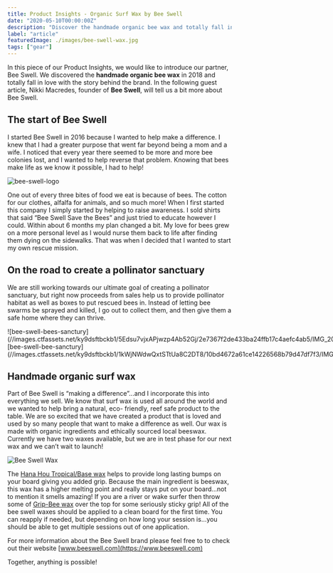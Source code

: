 ```yaml
---
title: Product Insights - Organic Surf Wax by Bee Swell
date: "2020-05-10T00:00:00Z"
description: "Discover the handmade organic bee wax and totally fall in love with the story behind the brand. Part of Bee Swell is “making a difference” and they incorporate this into everything they sell. As surf wax is used all around the world and Bee Swell wanted to help bring a natural, eco- friendly, reef safe product to the table. So they are excited that a product they have created is loved and used by so many people that want to make a difference as well."
label: "article"
featuredImage: ./images/bee-swell-wax.jpg
tags: ["gear"]
---
```


In this piece of our Product Insights, we would like to introduce our partner, Bee Swell. We discovered the **handmade organic bee wax** in 2018 and totally fall in love with the story behind the brand. In the following guest article, Nikki Macredes, founder of **Bee Swell**, will tell us a bit more about Bee Swell.

## The start of Bee Swell

I started Bee Swell in 2016 because I wanted to help make a difference. I knew that I had a greater purpose that went far beyond being a mom and a wife. I noticed that every year there seemed to be more and more bee colonies lost, and I wanted to help reverse that problem. Knowing that bees make life as we know it possible, I had to help!

![bee-swell-logo](//images.ctfassets.net/ky9dsftbckb1/2uxid33J6gHMXtZgOtWWoO/a42468e7888a2ad2eac80fa67e631d05/BeeSwellLogo_Black2.jpg)

One out of every three bites of food we eat is because of bees. The cotton for our clothes, alfalfa for animals, and so much more! When I first started this company I simply started by helping to raise awareness. I sold shirts that said “Bee Swell Save the Bees” and just tried to educate however I could. Within about 6 months my plan changed a bit. My love for bees grew on a more personal level as I would nurse them back to life after finding them dying on the sidewalks. That was when I decided that I wanted to start my own rescue mission.

## On the road to create a pollinator sanctuary

We are still working towards our ultimate goal of creating a pollinator sanctuary, but right now proceeds from sales help us to provide pollinator habitat as well as boxes to put rescued bees in. Instead of letting bee swarms be sprayed and killed, I go out to collect them, and then give them a safe home where they can thrive.

<div style="display:flex; justify-content: space-between;">
  ![bee-swell-bees-sanctury](//images.ctfassets.net/ky9dsftbckb1/5Edsu7vjxAPjwzp4Ab52Gj/2e7367f2de433ba24ffb17c4aefc4ab5/IMG_20190921_172551_457.jpg)
  ![bee-swell-bee-sanctury](//images.ctfassets.net/ky9dsftbckb1/1kWjNWdwQxtSTtUa8C2DT8/10bd4672a61ce14226568b79d47df7f3/IMG_20190830_081453_599.jpg)
</div>

## Handmade organic surf wax

Part of Bee Swell is “making a difference”...and I incorporate this into everything we sell. We know that surf wax is used all around the world and we wanted to help bring a natural, eco- friendly, reef safe product to the table. We are so excited that we have created a product that is loved and used by so many people that want to make a difference as well. Our wax is made with organic ingredients and ethically sourced local beeswax. Currently we have two waxes available, but we are in test phase for our next wax and we can’t wait to launch!

![Bee Swell Wax](//images.ctfassets.net/ky9dsftbckb1/7n56hlOmmkC95ksSU2sSaj/d09ec3fb515eb1512cc6ab041425a68f/DSC00040.jpeg)

The [Hana Hou Tropical/Base wax](https://shop.eisbach-riders.com/shop/handmade-surf-wax/) helps to provide long lasting bumps on your board giving you added grip. Because the main ingredient is beeswax, this wax has a higher melting point and really stays put on your board...not to mention it smells amazing! If you are a river or wake surfer then throw some of [Grip-Bee wax](https://shop.eisbach-riders.com/shop/handmade-surf-wax/) over the top for some seriously sticky grip! All of the bee swell waxes should be applied to a clean board for the first time. You can reapply if needed, but depending on how long your session is...you should be able to get multiple sessions out of one application.

For more information about the Bee Swell brand please feel free to to check out their website [www.beeswell.com](https://www.beeswell.com)

Together, anything is possible!
